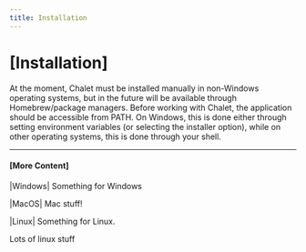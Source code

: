 ```yaml
---
title: Installation
---
```


# [Installation]

At the moment, Chalet must be installed manually in non-Windows operating systems, but in the future will be available through Homebrew/package managers. Before working with Chalet, the application should be accessible from PATH. On Windows, this is done either through setting environment variables (or selecting the installer option), while on other operating systems, this is done through your shell.

---

#### [More Content]

<!-- tabs:start -->
|Windows|
Something for Windows

|MacOS|
Mac stuff!

|Linux|
Something for Linux.

Lots of linux stuff
<!-- tabs:end -->
